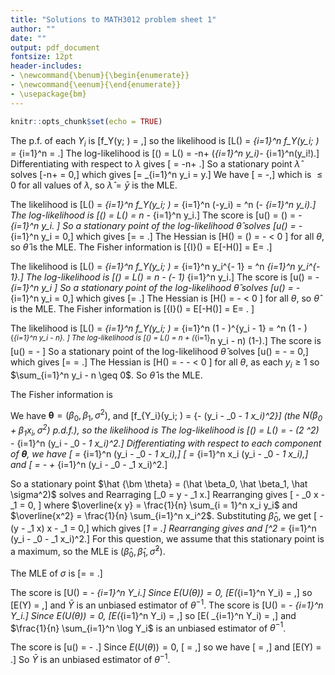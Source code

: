 ```yaml
---
title: "Solutions to MATH3012 problem sheet 1"
author: ""
date: ""
output: pdf_document
fontsize: 12pt
header-includes:
- \newcommand{\benum}{\begin{enumerate}}
- \newcommand{\eenum}{\end{enumerate}}
- \usepackage{bm}
---
```


```r
knitr::opts_chunk$set(echo = TRUE)
```


\benum

\item The p.f. of each $Y_i$ is
\[f_Y(y; \lambda) = \frac{\lambda e^{-\lambda y}}{y!},\]
so the likelihood is
\[L(\lambda) = \prod_{i=1}^n f_Y(y_i; \lambda)
= \prod_{i=1}^n \frac{\lambda e^{-\lambda y_i}}{y_i!} 
= \frac{e^{-n\lambda}\lambda^{\sum_{i=1}^n y_i}}{\prod_{i=1}^n y_i!}.\]
The log-likelihood is
\[\ell(\lambda) = \log L(\lambda) = -n\lambda+ \left(\sum_{i=1}^n y_i\right)\log{\lambda}- \sum_{i=1}^n\log(y_i!).\]
Differentiating with respect to $\lambda$ gives
\[\frac{\partial \ell(\lambda)}{\partial\lambda} = 
-n+ \frac{\sum_{i=1}^ny_i}{\lambda}.\]
So a stationary point $\hat \lambda$ solves
\[-n+ \frac{\sum_{i=1}^ny_i}{\hat \lambda} = 0,\]
which gives \[\hat \lambda = \frac{1}{n} \sum_{i=1}^n y_i = \bar y.\]
We have
\[\frac{\partial^2 \ell(\lambda)}{\partial\lambda} = 
-\frac{\sum_{i=1}^ny_i}{\lambda^2},\]
which is $\leq 0$ for all values of $\lambda$, so $\hat \lambda = \bar y$
is the MLE.

\item 
\benum
\item The likelihood is
\[L(\theta) = \prod_{i=1}^n f_Y(y_i; \theta) 
= \prod_{i=1}^n \theta \exp(-\theta y_i)
= \theta^n \exp(- \theta \sum_{i=1}^n y_i).\]
The log-likelihood is
\[\ell(\theta) = \log L(\theta) = n \log \theta - \theta \sum_{i=1}^n y_i.\]
The score is
\[u(\theta) = \frac{\partial}{\partial \theta} \ell(\theta)
= \frac{n}{\theta} - \sum_{i=1}^n y_i.
\]
So a stationary point of the log-likelihood $\hat \theta$ solves
\[u(\hat \theta) = \frac{n}{\hat \theta} - \sum_{i=1}^n y_i = 0,\]
which gives
\[\hat \theta = \frac{n}{\sum_{i=1}^n y_i} = \frac{1}{\bar y}.\]
The Hessian is
\[H(\theta) = \frac{\partial^2}{\partial \theta^2} \ell(\theta)
= - \frac{n}{\theta^2} < 0 \]
for all $\theta$, so $\hat \theta$ is the MLE.
The Fisher information is
\[{\cal I}(\theta) = E[-H(\theta)] 
= E\left[\frac{n}{\theta^2}\right]
= \frac{n}{\theta^2}.\]
\item 
The likelihood is
\[L(\theta) = \prod_{i=1}^n f_Y(y_i; \theta) 
= \prod_{i=1}^n \theta y_i^{\theta - 1}
= \theta^n \prod_{i=1}^n y_i^{\theta - 1}.\]
The log-likelihood is
\[\ell(\theta) = \log L(\theta) = n \log \theta - (\theta - 1) \sum_{i=1}^n \log y_i.\]
The score is
\[u(\theta) = \frac{n}{\theta} - \sum_{i=1}^n \log y_i
\]
So a stationary point of the log-likelihood $\hat \theta$ solves
\[u(\hat \theta) = \frac{n}{\hat \theta} - \sum_{i=1}^n \log y_i = 0,\]
which gives
\[\hat \theta = \frac{n}{\sum_{i=1}^n \log y_i}.\]
The Hessian is
\[H(\theta) =  - \frac{n}{\theta^2} < 0 \]
for all $\theta$, so $\hat \theta$ is the MLE.
The Fisher information is
\[{\cal I}(\theta) = E[-H(\theta)] 
= E\left[\frac{n}{\theta^2}\right]
= \frac{n}{\theta^2}.
\]

\item 
The likelihood is
\[L(\theta) = \prod_{i=1}^n f_Y(y_i; \theta) 
= \prod_{i=1}^n \theta(1 - \theta)^{y_i - 1}
= \theta^n (1 - \theta)^{\sum_{i=1}^n y_i - n}.
\]
The log-likelihood is
\[\ell(\theta) = \log L(\theta) = n \log \theta + \left(\sum_{i=1}^n y_i - n\right) \log (1-\theta).\]
The score is
\[u(\theta) = \frac{n}{\theta} - \frac{\sum_{i=1}^n y_i - n}{1 - \theta}
\]
So a stationary point of the log-likelihood $\hat \theta$ solves
\[u(\hat \theta) = \frac{n}{\hat \theta} - \frac{\sum_{i=1}^n y_i - n}{1 - \hat \theta} = 0,\]
which gives
\[\hat \theta = \frac{n}{\sum_{i=1}^n y_i} = \frac{1}{\bar y}.\]
The Hessian is
\[H(\theta) =  - \frac{n}{\theta^2} - \frac{\sum_{i=1}^n y_i - n}{(1 - \theta)^2}< 0 \]
for all $\theta$, as each $y_i \geq 1$ so $\sum_{i=1}^n y_i - n \geq 0$. So 
$\hat \theta$ is the MLE.

The Fisher information is
\begin{align*}
{\cal I}(\theta) &= E[-H(\theta)]  \\
&= E\left[\frac{n}{\theta^2} + \frac{\sum_{i=1}^n Y_i - n}{(1 - \theta)^2}\right] \\
&= \frac{n}{\theta^2} + \frac{n E(Y_i)}{(1 - \theta)^2} - \frac{n}{(1 - \theta)^2} \\
&=  \frac{n}{\theta^2} + \frac{n}{\theta(1 - \theta)^2}  - \frac{n}{(1 - \theta)^2} \\
&= \frac{n[(1 - \theta)^2 + \theta - \theta^2]}{\theta^2(1 - \theta^2)} \\
&= \frac{n (1 - \theta)}{\theta^2 (1 - \theta)^2} \\
&= \frac{n}{\theta^2 (1 - \theta)}. 
\end{align*}
\eenum

\item We have $\bm \theta = (\beta_0, \beta_1, \sigma^2)$, and
\[f_{Y_i}(y_i; \bm \theta) = 
\frac{1}{\sqrt{2 \pi \sigma^2}} 
\exp\left\{- \frac{1}{2 \sigma^2}(y_i - \beta_0 - \beta_1 x_i)^2\right\}\]
(the $N(\beta_0 + \beta_1 x_i, \sigma^2)$ p.d.f.),
so the likelihood is
\begin{align*}
L(\bm \theta) &= \prod_{i=1}^n f_Y(y_i; \lambda) \\
&= \prod_{i=1}^n \frac{1}{\sqrt{2 \pi \sigma^2}}
\exp\left\{- \frac{1}{2 \sigma^2}(y_i - \beta_0 - \beta_1 x_i)^2\right\} \\
&= (2 \pi \sigma^2)^{-\frac{n}{2}} \exp\left\{- \frac{1}{2 \sigma^2} \sum_{i=1}^n (y_i - \beta_0 - \beta_1 x_i)^2\right\}
\end{align*}
The log-likelihood is
\[\ell(\bm \theta) = \log L(\bm \theta) = -\frac{n}{2} \log (2 \pi \sigma^2)
- \frac{1}{2 \sigma^2} \sum_{i=1}^n (y_i - \beta_0 - \beta_1 x_i)^2.\]
Differentiating with respect to each component of $\bm \theta$, we have
\[\frac{\partial \ell(\bm \theta)}{\partial \beta_0} = 
\frac{1}{\sigma^2} \sum_{i=1}^n (y_i - \beta_0 - \beta_1 x_i),\]
\[\frac{\partial \ell(\bm \theta)}{\partial \beta_1} = 
\frac{1}{\sigma^2} \sum_{i=1}^n x_i (y_i - \beta_0 - \beta_1 x_i),\]
and
\[\frac{\partial \ell(\bm \theta)}{\partial \sigma^2} = 
- \frac{n}{2 \sigma^2} + \frac{1}{2 (\sigma^2)^2} \sum_{i=1}^n (y_i - \beta_0 - \beta_1 x_i)^2.\]

So a stationary point 
$\hat {\bm \theta} = (\hat \beta_0, \hat \beta_1, \hat \sigma^2)$ solves
\begin{equation}
\frac{1}{\hat \sigma^2} \sum_{i=1}^n (y_i - \hat \beta_0 - \hat \beta_1 x_i) = 0,
\label{eq:beta_0}
\end{equation}
\begin{equation}
\frac{1}{\hat \sigma^2} \sum_{i=1}^n x_i (y_i - \hat \beta_0 - \hat \beta_1 x_i) = 0,
\label{eq:beta_1}
\end{equation}
and
\begin{equation}
- \frac{n}{2 \hat \sigma^2} + \frac{1}{2 (\hat \sigma^2)^2} \sum_{i=1}^n (y_i - \hat \beta_0 - \hat \beta_1 x_i)^2 = 0
\label{eq:sigma^2}
\end{equation}
Rearraging \eqref{eq:beta_0}
\[\hat \beta_0 = \bar y - \hat \beta_1 \bar x.\]
Rearranging \eqref{eq:beta_1} gives
\[\overline{x y} - \hat \beta_0 \bar x - \hat \beta_1 \overline{x^2} = 0, \]
where $\overline{x y} = \frac{1}{n} \sum_{i = 1}^n x_i y_i$
and $\overline{x^2} = \frac{1}{n} \sum_{i=1}^n x_i^2$.
Substituting $\hat \beta_0$, we get
\[\overline{x y} - (\bar y - \hat \beta_1 \bar x) \bar x - \hat \beta_1 \overline{x^2} = 0,\]
which gives
\[\hat \beta_1 = \frac{\bar x \bar y - \overline{xy}}{\bar x^2 - \overline{x^2}}.\]
Rearranging \eqref{eq:sigma^2} gives
and \[\hat \sigma^2 = \frac{1}{n} \sum_{i=1}^n (y_i - \hat \beta_0 - \hat \beta_1 x_i)^2.\]
For this question, we assume that this stationary point is a maximum,
so the MLE is $(\hat \beta_0, \hat \beta_1, \hat \sigma^2)$.

The MLE of $\sigma$ is
\[\hat \sigma = \sqrt{\hat \sigma^2} = \sqrt{\frac{1}{n} \sum_{i=1}^n (y_i - \hat \beta_0 - \hat \beta_1 x_i)^2} .\]


\item 
\benum
\item The score is
\[U(\theta) = \frac{n}{\theta} - \sum_{i=1}^n Y_i.\]
Since $E(U(\theta)) = 0$,
\[E\left(\sum_{i=1}^n Y_i\right) = \frac{n}{\theta},\]
so \[E(\bar Y) = \frac{1}{\theta},\]
and $\bar Y$ is an unbiased estimator of $\theta^{-1}$.
\item The score is
\[U(\theta) = \frac{n}{\theta} - \sum_{i=1}^n \log Y_i.\]
Since $E(U(\theta)) = 0$,
\[E\left(\sum_{i=1}^n \log Y_i\right) = \frac{n}{\theta},\]
so \[E\left(\frac{1}{n} \sum_{i=1}^n \log Y_i\right) = \frac{1}{\theta},\]
and $\frac{1}{n} \sum_{i=1}^n \log Y_i$ is an unbiased estimator
of $\theta^{-1}$.
\item The score is
\[u(\theta) = \frac{n}{\theta} - \frac{\sum_{i=1}^n Y_i - n}{1 - \theta}.\]
Since $E(U(\theta)) = 0$,
\[\frac{E\left(\sum_{i=1}^n Y_i\right) - n}{1 - \theta} = \frac{n}{\theta},\]
so we have
\[\frac{E(\bar Y) - 1}{1 - \theta} = \frac{1}{\theta},\]
and \[E(\bar Y) = \frac{1}{\theta}.\]
So $\bar Y$ is an unbiased estimator of $\theta^{-1}$.
\eenum
\eenum
